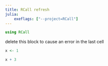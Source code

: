 ```yaml
---
title: RCall refresh
julia:
    exeflags: ["--project=RCall"]
---
```


```julia
using RCall
```

delete this block to cause an error in the last cell
```r
x <- 1
```

```r
x + 3
```
